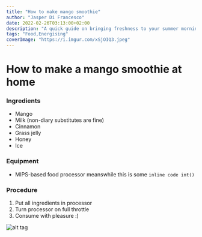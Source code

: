 ```yaml
---
title: "How to make mango smoothie"
author: "Jasper Di Francesco"
date: 2022-02-26T03:13:00+02:00
description: "A quick guide on bringing freshness to your summer mornings with a mango smoothie."
tags: "Food,Energising"
coverImage: "https://i.imgur.com/xSjOIQ3.jpeg"
---
```


# How to make a mango smoothie at home

### Ingredients

-   Mango
-   Milk (non-diary substitutes are fine)
-   Cinnamon
-   Grass jelly
-   Honey
-   Ice

### Equipment

-   MIPS-based food processor meanswhile this is some `inline code int()`

### Procedure

1. Put all ingredients in processor
2. Turn processor on full throttle
3. Consume with pleasure :)

![alt tag](../../images/myImage.png)
